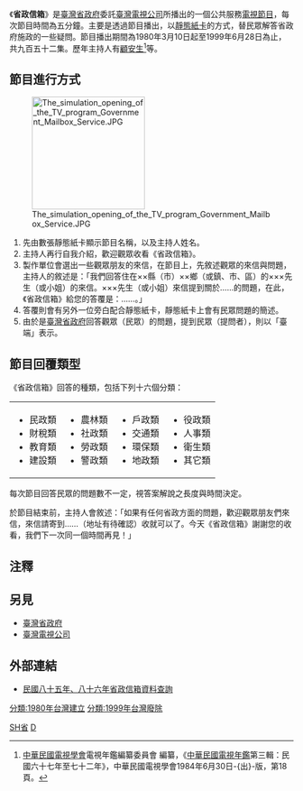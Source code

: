 {{電視節目信息框
| 颜色       = #C6C9FF
| 名稱       = 省政信箱
| 原名       = ''The Government Mailbox Service''
| 圖片       = 
| 類型       = 公共服務
| 演出       = 
| 主持       = 
| 製作人     = 臺灣省政府
| 製作公司   = [[臺灣電視事業股份有限公司|臺灣電視事業股份有限公司]]
| 國家       = [[臺灣|臺灣]]
| 語言       = [[現代標準漢語|國語]]
| 旁白       = 
| 標語       = 
| 季數       = 
| 集數       = 共952集
| 每集長     = 五分鐘（無[[廣告|廣告]]）
| 電視臺     = [[臺視|臺視]]
| 視頻制式   = [[SDTV|SDTV]]（標準畫質電視[[480i|480i]]）
| 機位       = 
| 開始       = 1980年3月10日
| 結束       = 1999年6月28日
| 官方網站   = 
}}
《'''省政信箱'''》是[[臺灣省政府|臺灣省政府]]委託[[臺灣電視公司|臺灣電視公司]]所播出的一個公共服務[[電視節目|電視節目]]，每次節目時間為五分鐘。主要是透過節目播出，以[[政令宣導字卡|靜態紙卡]]的方式，替民眾解答省政府施政的一些疑問。節目播出期間為1980年3月10日起至1999年6月28日為止，共九百五十二集。歷年主持人有[[顧安生|顧安生]]<ref>[[中華民國電視學會|中華民國電視學會]]電視年鑑編纂委員會 編纂，《[[中華民國電視年鑑|中華民國電視年鑑]]第三輯：民國六十七年至七十二年》，中華民國電視學會1984年6月30日-{出}-版，第18頁。</ref>等。

== 節目進行方式 ==
[[File:The_simulation_opening_of_the_TV_program_Government_Mailbox_Service.JPG|200px]]

# 先由數張靜態紙卡顯示節目名稱，以及主持人姓名。
# 主持人再行自我介紹，歡迎觀眾收看《省政信箱》。
# 製作單位會選出一些觀眾朋友的來信，在節目上，先敘述觀眾的來信與問題，主持人的敘述是：「我們回答住在××縣（市）××鄉（或鎮、市、區）的×××先生（或小姐）的來信。×××先生（或小姐）來信提到關於……的問題，在此，《省政信箱》給您的答覆是：……。」
# 答覆則會有另外一位旁白配合靜態紙卡，靜態紙卡上會有民眾問題的簡述。
# 由於是[[臺灣省政府|臺灣省政府]]回答觀眾（民眾）的問題，提到民眾（提問者），則以「臺端」表示。

== 節目回覆類型 ==

《省政信箱》回答的種類，包括下列十六個分類：
{|
|
*民政類
*財稅類
*教育類
*建設類
|
*農林類
*社政類
*勞政類
*警政類
|
*戶政類
*交通類
*環保類
*地政類
|
*役政類
*人事類
*衛生類
*其它類
|}

每次節目回答民眾的問題數不一定，視答案解說之長度與時間決定。

於節目結束前，主持人會敘述：「如果有任何省政方面的問題，歡迎觀眾朋友們來信，來信請寄到……（地址有待確認）收就可以了。今天《省政信箱》謝謝您的收看，我們下一次同一個時間再見！」

==注釋==
{{reflist}}

== 另見 ==
*[[臺灣省政府|臺灣省政府]]
*[[臺灣電視公司|臺灣電視公司]]

== 外部連結 ==
*[http://www.inform.gov.tw/cpage/letter/letter.htm 民國八十五年、八十六年省政信箱資料查詢] {{Wayback|url=http://www.inform.gov.tw/cpage/letter/letter.htm |date=20050208140522 }}

[[Category:台視電視節目|SH省]]
[[Category:臺灣省政府|D]]
[[分類:1980年台灣建立|分類:1980年台灣建立]]
[[分類:1999年台灣廢除|分類:1999年台灣廢除]]